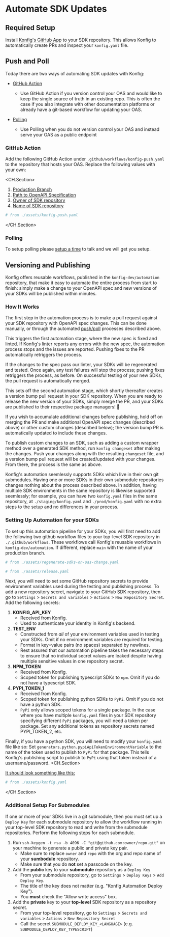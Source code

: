 
# Automate SDK Updates

## Required Setup

Install [Konfig's GitHub App](https://github.com/apps/konfig-bot) to your SDK
repository. This allows Konfig to automatically create PRs and inspect your
`konfig.yaml` file.

## Push and Poll

Today there are two ways of automating SDK updates with Konfig:

- [GitHub Action](#github-action)

  - Use GitHub Action if you version control your OAS and would like
    to keep the single source of truth in an existing repo. This is often the case
    if you also integrate with other documentation platforms or already have a
    git-based workflow for updating your OAS.

- [Polling](#polling)
  - Use Polling when you do not version control your OAS and instead serve your OAS as a public endpoint

### GitHub Action

Add the following GitHub Action under `.github/workflows/konfig-push.yaml` to
the repository that hosts your OAS. Replace the following values with your own:

<CH.Section>

1. [Production Branch](focus://5)
2. [Path to OpenAPI Specification](focus://22[29:37])
3. [Owner of SDK repository](focus://22[41:50])
4. [Name of SDK repository](focus://22[55:64])

```yaml .github/workflows/konfig-push.yaml
# from ./assets/konfig-push.yaml
```

</CH.Section>

### Polling

To setup polling please [setup a time](/schedule-demo) to talk and we will get you setup.

## Versioning and Publishing

Konfig offers reusable workflows, published in the `konfig-dev/automation` repository, that make it easy to automate
the entire process from start to finish: simply make a change to your OpenAPI spec and new versions of your SDKs will
be published within minutes.

### How It Works

The first step in the automation process is to make a pull request against your SDK repository with OpenAPI spec
changes. This can be done manually, or through the automated [push/poll](#push-and-poll) processes described above.

This triggers the first automation stage, where the new spec is fixed and linted. If Konfig's linter reports any errors
with the new spec, the automation process stops and the issues are reported. Pushing fixes to the PR automatically
retriggers the process.

If the changes to the spec pass our linter, your SDKs will be regenerated and tested. Once again, any test failures
will stop the process; pushing fixes retriggers the process, as before. On successful testing of your new SDKs,
the pull request is automatically merged.

This sets off the second automation stage, which shortly thereafter creates a version bump pull request in your SDK
repository. When you are ready to release the new version of your SDKs, simply merge the PR, and your SDKs are
published to their respective package managers! 🎉

If you wish to accumulate additional changes before publishing, hold off on merging the PR and make additional
OpenAPI spec changes (described above) or other custom changes (described below); the version bump PR is automatically
updated to include these changes.

To publish custom changes to an SDK, such as adding a custom wrapper method over a generated SDK method, run
`konfig changeset` after making the changes. Push your changes along with the resulting `changeset` file, and a
version bump pull request will be created/updated with your changes. From there, the process is the same as above.

Konfig's automation seemlessly supports SDKs which live in their own git submodules. Having one or more
SDKs in their own submodule repositories changes nothing about the process described above. In addition, having multiple
SDK environments in the same repository is likewise supported seemlessly; for example, you can have two `konfig.yaml`
files in the same repository, at `./staging/konfig.yaml` and `./prod/konfig.yaml` with no extra steps to the setup and
no differences in your process.

### Setting Up Automation for your SDKs

To set up this automation pipeline for your SDKs, you will first need to add the following two github workflow files
to your top-level SDK repository in `./.github/workflows`. These workflows call Konfig's reusable workflows in
`konfig-dev/automation`. If different, replace `main` with the name of your production branch.

```yaml .github/workflows/regenerate-sdks-on-oas-change.yaml
# from ./assets/regenerate-sdks-on-oas-change.yaml
```

```yaml .github/workflows/release.yaml
# from ./assets/release.yaml
```

Next, you will need to set some GitHub repository secrets to provide environment variables used during the testing
and publishing process. To add a new repository secret, navigate to your GitHub SDK repository, then go to
`Settings` > `Secrets and variables` > `Actions` > `New Repository Secret`. Add the following secrets:
1. **KONFIG_API_KEY**
    - Received from Konfig.
    - Used to authenticate your identity in Konfig's backend.
2. **TEST_ENV**
    - Constructed from *all* of your environment variables used in testing your SDKs. Omit if no environment variables
    are required for testing.
    - Format in key=value pairs (no spaces) separated by newlines.
    - Rest assured that our automation pipeline takes the necessary steps to ensure that no individual secret values are
    leaked despite having multiple sensitive values in one repository secret.
3. **NPM_TOKEN**
    - Received from Konfig.
    - Scoped token for publishing typescript SDKs to `npm`. Omit if you do not have a typescript SDK.
4. **PYPI_TOKEN_1**
    - Received from Konfig.
    - Scoped token for publishing python SDKs to `PyPi`. Omit if you do not have a python SDK.
    - `PyPi` only allows scoped tokens for a single package. In the case where you have multiple `konfig.yaml` files in
    your SDK repository specifying different `PyPi` packages, you will need a token per package. Set any additional
    tokens as repository secrets named PYPI_TOKEN_2, etc.

Finally, if you have a python SDK, you will need to modify your `konfig.yaml` file like so: Set
`generators.python.pypiApiTokenEnvironmentVariable` to the name of the token used to publish to `PyPi` for that
package. This tells Konfig's publishing script to publish to `PyPi` using that token instead of a username/password.
<CH.Section>

[It should look something like this:](focus://10)

```yaml konfig.yaml
# from ./assets/konfig.yaml
```

</CH.Section>

### Additional Setup For Submodules

If one or more of your SDKs live in a git submodule, then you must set up a `Deploy Key` for each submodule repository
to allow the workflow running in your top-level SDK repository to read and write from the submodule repositories.
Perform the following steps for each submodule.

1. Run `ssh-keygen -t rsa -b 4096 -C "git@github.com:owner/repo.git"` on your machine to generate a public and private
key pair.
    - Make sure to replace `owner` and `repo` with the org and repo name of your **sumbodule** repository.
    - Make sure that you do **not** set a passcode on the key.
2. Add the **public** key to your **submodule** repository as a `Deploy Key`
    - From your submodule repository, go to `Settings` > `Deploy Keys` > `Add Deploy Key`.
    - The title of the key does not matter (e.g. "Konfig Automation Deploy Key").
    - You **must** check the "Allow write access" box.
3. Add the **private** key to your **top-level** SDK repository as a repository secret.
    - From your top-level repository, go to `Settings` > `Secrets and variables` > `Actions` > `New Repository Secret`
    - Call the secret `SUBMODULE_DEPLOY_KEY_<LANGUAGE>` (e.g. `SUBMODULE_DEPLOY_KEY_TYPESCRIPT`)
